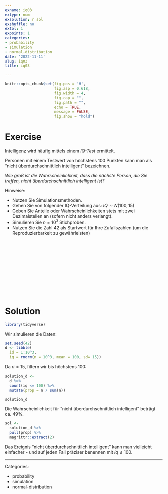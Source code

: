 ```yaml
---
exname: iq03
extype: num
exsolution: r sol
exshuffle: no
extol: 1
expoints: 1
categories:
- probability
- simulation
- normal-distribution
date: '2022-11-11'
slug: iq03
title: iq03

---
```








```r
knitr::opts_chunk$set(fig.pos = 'H',
                      fig.asp = 0.618,
                      fig.width = 4,
                      fig.cap = "", 
                      fig.path = "",
                      echo = TRUE, 
                      message = FALSE,
                      fig.show = "hold")
```







# Exercise

Intelligenz wird häufig mittels einem *IQ-Test* ermittelt.

Personen mit einem Testwert von höchstens 100 Punkten kann man als "nicht überdurchschnittlich intelligent" bezeichnen.

*Wie groß ist die Wahrscheinlichkeit, dass die nächste Person, die Sie treffen, nicht überdurchschnittlich intelligent ist?*

Hinweise:

- Nutzen Sie Simulationsmethoden.
- Gehen Sie von folgender IQ-Verteilung aus: $IQ \sim N(100,15)$
- Geben Sie Anteile oder Wahrscheinlichkeiten stets mit zwei Dezimalstellen an (sofern nicht anders verlangt).
- Simulieren Sie $n=10^3$ Stichproben.
- Nutzen Sie die Zahl 42 als Startwert für Ihre Zufallszahlen (um die Reproduzierbarkeit zu gewährleisten)


</br>
</br>
</br>
</br>
</br>
</br>
</br>
</br>
</br>
</br>

# Solution


```r
library(tidyverse)
```

Wir simulieren die Daten:

```r
set.seed(42)
d <- tibble(
  id = 1:10^3,
  iq = rnorm(n = 10^3, mean = 100, sd= 15))
```


Da $\sigma=15$, filtern wir bis höchstens 100:


```r
solution_d <- 
  d %>% 
  count(iq <= 100) %>% 
  mutate(prop = n / sum(n))

solution_d
```


Die Wahrscheinlichkeit für "nicht überdurchschnittlich intelligent" beträgt ca. 49%.

```r
sol <- 
  solution_d %>% 
  pull(prop) %>% 
  magrittr::extract(2)
```

Das Ereignis  "nicht überdurchschnittlich intelligent" kann man vielleicht einfacher - und auf jeden Fall präziser benennen mit $iq \le 100$.




---

Categories: 

- probability
- simulation
- normal-distribution

